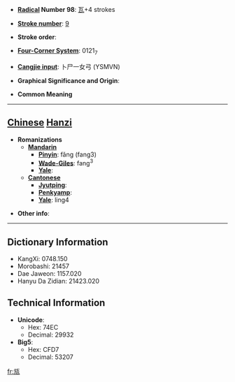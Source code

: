 * '''[[Wiktionary:Chinese radical index| Radical]] Number 98''': [[Wiktionary:Chinese radical index 瓦|瓦]]+4 strokes

* '''[[Wiktionary:Chinese total strokes index|Stroke number]]''': [[Wiktionary:Chinese total strokes index 9|9]]

* '''Stroke order''': 

* '''[[Wiktionary:Chinese four corner index|Four-Corner System]]''': 0121<sub>7</sub>

* '''[[Wiktionary:Chinese Cangjie index|Cangjie input]]''': 卜尸一女弓 (YSMVN)

* '''Graphical Significance and Origin''': 

* '''Common Meaning'''

----

== [[Chinese]] [[Hanzi]] ==

* '''Romanizations'''
** '''[[Mandarin]]'''
*** '''[[Pinyin]]''': fǎng (fang3)
*** '''[[Wade-Giles]]''': fang<sup>3</sup>
*** '''[[Yale]]''': 
** '''[[Cantonese]]'''
*** '''[[Jyutping]]''':
*** '''[[Penkyamp]]''': 
*** '''[[Yale]]''': ling4

* '''Other info''': 

----

== Dictionary Information ==

* KangXi: 0748.150
* Morobashi: 21457
* Dae Jaweon: 1157.020
* Hanyu Da Zidian: 21423.020

== Technical Information ==

* '''Unicode''':
** Hex: 74EC
** Decimal: 29932
* '''Big5''':
** Hex: CFD7
** Decimal: 53207

[[fr:瓬]]